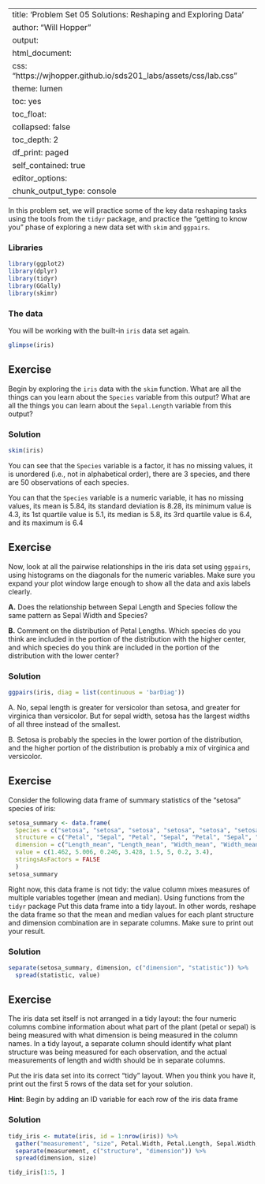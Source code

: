 
---
title: 'Problem Set 05 Solutions: Reshaping and Exploring Data'
author: "Will Hopper"
output:
  html_document:
    css: "https://wjhopper.github.io/sds201_labs/assets/css/lab.css"
    theme: lumen
    toc: yes
    toc_float:
      collapsed: false
    toc_depth: 2
    df_print: paged
    self_contained: true
editor_options: 
  chunk_output_type: console
---

In this problem set, we will practice some of the key data reshaping tasks using the tools from the `tidyr` package, and practice the "getting to know you" phase of exploring a new data set with `skim` and `ggpairs`.

### Libraries
```r
library(ggplot2)
library(dplyr)
library(tidyr)
library(GGally)
library(skimr)
```

### The data
You will be working with the built-in `iris` data set again.

```r
glimpse(iris)
```



## Exercise
Begin by exploring the `iris` data with the `skim` function. What are all the things can you learn about the `Species` variable from this output? What are all the things you can learn about the `Sepal.Length` variable from this output?


### Solution
```r
skim(iris)
```

You can see that the `Species` variable is a factor, it has no missing values, it is unordered (i.e., not in alphabetical order), there are 3 species, and there are 50 observations of each species.

You can that the `Species` variable is a numeric variable, it has no missing values, its mean is 5.84, its standard deviation is 8.28, its minimum value is 4.3, its 1st quartile value is 5.1, its median is 5.8, its 3rd quartile value is 6.4, and its maximum is 6.4


## Exercise
Now, look at all the pairwise relationships in the iris data set using `ggpairs`, using histograms on the diagonals for the numeric variables. Make sure you expand your plot window large enough to show all the data and axis labels clearly.

**A.** Does the relationship between Sepal Length and Species follow the same pattern as Sepal Width and Species?

**B.** Comment on the distribution of Petal Lengths. Which species do you think are included in the portion of the distribution with the higher center, and which species do you think are included in the portion of the distribution with the lower center?


### Solution
```r
ggpairs(iris, diag = list(continuous = 'barDiag'))
```

A. No, sepal length is greater for versicolor than setosa, and greater for virginica than versicolor. But for sepal width, setosa has the largest widths of all three instead of the smallest.

B. Setosa is probably the species in the lower portion of the distribution, and the higher portion of the distribution is probably a mix of virginica and versicolor.


## Exercise
Consider the following data frame of summary statistics of the "setosa" species of iris:

```r
setosa_summary <- data.frame(
  Species = c("setosa", "setosa", "setosa", "setosa", "setosa", "setosa", "setosa", "setosa"),
  structure = c("Petal", "Sepal", "Petal", "Sepal", "Petal", "Sepal", "Petal", "Sepal"),
  dimension = c("Length_mean", "Length_mean", "Width_mean", "Width_mean", "Length_median", "Length_median", "Width_median", "Width_median"),
  value = c(1.462, 5.006, 0.246, 3.428, 1.5, 5, 0.2, 3.4),
  stringsAsFactors = FALSE
  )
setosa_summary
```

Right now, this data frame is not tidy: the value column mixes measures of multiple variables together (mean and median). Using functions from the `tidyr` package Put this data frame into a tidy layout. In other words, reshape the data frame so that the mean and median values for each plant structure and dimension combination are in separate columns. Make sure to print out your result.

### Solution
```r
separate(setosa_summary, dimension, c("dimension", "statistic")) %>%
  spread(statistic, value)
```


## Exercise
The iris data set itself is not arranged in a tidy layout: the four numeric columns combine information about what part of the plant (petal or sepal) is being measured with what dimension is being measured in the column names. In a tidy layout, a separate column should identify what plant structure was being measured for each observation, and the actual measurements of length and width should be in separate columns.

Put the iris data set into its correct "tidy" layout. When you think you have it, print out the first 5 rows of the data set for your solution.

<div class="attention">
**Hint**: Begin by adding an ID variable for each row of the iris data frame
</div>

### Solution
```r
tidy_iris <- mutate(iris, id = 1:nrow(iris)) %>%
  gather("measurement", "size", Petal.Width, Petal.Length, Sepal.Width, Sepal.Length) %>%
  separate(measurement, c("structure", "dimension")) %>%
  spread(dimension, size)

tidy_iris[1:5, ]
```

